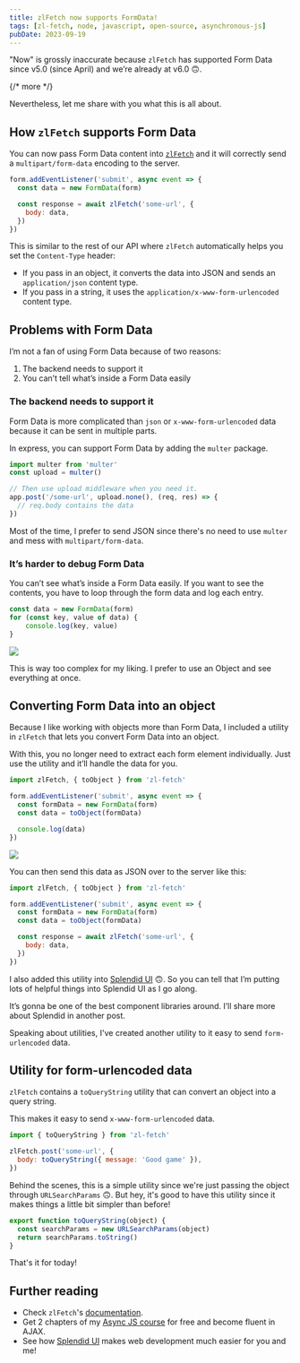 ```yaml
---
title: zlFetch now supports FormData!
tags: [zl-fetch, node, javascript, open-source, asynchronous-js]
pubDate: 2023-09-19
---
```


"Now" is grossly inaccurate because `zlFetch` has supported Form Data since v5.0 (since April) and we’re already at v6.0 🙃.

{/* more */}

Nevertheless, let me share with you what this is all about.

## How `zlFetch` supports Form Data

You can now pass Form Data content into [`zlFetch`](https://github.com/zellwk/zl-fetch) and it will correctly send a `multipart/form-data` encoding to the server.

```js
form.addEventListener('submit', async event => {
  const data = new FormData(form)

  const response = await zlFetch('some-url', {
    body: data,
  })
})
```

This is similar to the rest of our API where `zlFetch` automatically helps you set the `Content-Type` header:

- If you pass in an object, it converts the data into JSON and sends an `application/json` content type.
- If you pass in a string, it uses the `application/x-www-form-urlencoded` content type.

## Problems with Form Data

I’m not a fan of using Form Data because of two reasons:

1. The backend needs to support it
2. You can’t tell what’s inside a Form Data easily

### The backend needs to support it

Form Data is more complicated than `json` or `x-www-form-urlencoded` data because it can be sent in multiple parts.

In express, you can support Form Data by adding the `multer` package.

```js
import multer from 'multer'
const upload = multer()

// Then use upload middleware when you need it.
app.post('/some-url', upload.none(), (req, res) => {
  // req.body contains the data
})
```

Most of the time, I prefer to send JSON since there's no need to use `multer` and mess with `multipart/form-data`.

### It’s harder to debug Form Data

You can’t see what’s inside a Form Data easily. If you want to see the contents, you have to loop through the form data and log each entry.

```js
const data = new FormData(form)
for (const key, value of data) {
	console.log(key, value)
}
```

<Image src="/assets/blog/zl-fetch-form-data/logging-form-data.png" />

This is way too complex for my liking. I prefer to use an Object and see everything at once.

## Converting Form Data into an object

Because I like working with objects more than Form Data, I included a utility in `zlFetch` that lets you convert Form Data into an object.

With this, you no longer need to extract each form element individually. Just use the utility and it’ll handle the data for you.

```js
import zlFetch, { toObject } from 'zl-fetch'

form.addEventListener('submit', async event => {
  const formData = new FormData(form)
  const data = toObject(formData)

  console.log(data)
})
```

<Image src="/assets/blog/zl-fetch-form-data/logging-to-object.png" />

You can then send this data as JSON over to the server like this:

```js
import zlFetch, { toObject } from 'zl-fetch'

form.addEventListener('submit', async event => {
  const formData = new FormData(form)
  const data = toObject(formData)

  const response = await zlFetch('some-url', {
    body: data,
  })
})
```

I also added this utility into [Splendid UI](https://splendidlabz.com) 🙃. So you can tell that I’m putting lots of helpful things into Splendid UI as I go along.

It’s gonna be one of the best component libraries around. I’ll share more about Splendid in another post.

Speaking about utilities, I've created another utility to it easy to send `form-urlencoded` data.

## Utility for form-urlencoded data

`zlFetch` contains a `toQueryString` utility that can convert an object into a query string.

This makes it easy to send `x-www-form-urlencoded` data.

```js
import { toQueryString } from 'zl-fetch'

zlFetch.post('some-url', {
  body: toQueryString({ message: 'Good game' }),
})
```

Behind the scenes, this is a simple utility since we're just passing the object through `URLSearchParams` 🙃. But hey, it's good to have this utility since it makes things a little bit simpler than before!

```js
export function toQueryString(object) {
  const searchParams = new URLSearchParams(object)
  return searchParams.toString()
}
```

That's it for today!

## Further reading

- Check `zlFetch`'s [documentation](https://github.com/zellwk/zl-fetch).
- Get 2 chapters of my [Async JS course](https://magicaldevschool.com/courses/mastering-async-js) for free and become fluent in AJAX.
- See how [Splendid UI](https://splendidlabz.com) makes web development much easier for you and me!
